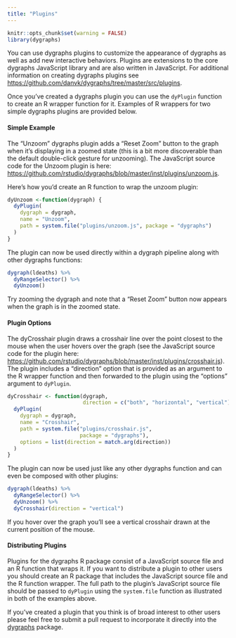 ```yaml
---
title: "Plugins"
---
```


```r
knitr::opts_chunk$set(warning = FALSE)
library(dygraphs)
```

You can use dygraphs plugins to customize the appearance of dygraphs as well as add new interactive behaviors. Plugins are extensions to the core dygraphs JavaScript library and are also written in JavaScript. For additional information on creating dygraphs plugins see <https://github.com/danvk/dygraphs/tree/master/src/plugins>.

Once you've created a dygraphs plugin you can use the `dyPlugin` function to create an R wrapper function for it. Examples of R wrappers for two simple dygraphs plugins are provided below.

#### Simple Example

The "Unzoom" dygraphs plugin adds a "Reset Zoom" button to the graph when it's displaying in a zoomed state (this is a bit more discoverable than the default double-click gesture for unzooming). The JavaScript source code for the Unzoom plugin is here: <https://github.com/rstudio/dygraphs/blob/master/inst/plugins/unzoom.js>.

Here's how you'd create an R function to wrap the unzoom plugin:

```r
dyUnzoom <-function(dygraph) {
  dyPlugin(
    dygraph = dygraph,
    name = "Unzoom",
    path = system.file("plugins/unzoom.js", package = "dygraphs")
  )
}
```

The plugin can now be used directly within a dygraph pipeline along with other dygraphs functions:

```r
dygraph(ldeaths) %>% 
  dyRangeSelector() %>% 
  dyUnzoom() 
```

Try zooming the dygraph and note that a "Reset Zoom" button now appears when the graph is in the zoomed state.

#### Plugin Options

The dyCrosshair plugin draws a crosshair line over the point closest to the mouse when the user hovers over the graph (see the JavaScript source code for the plugin here: <https://github.com/rstudio/dygraphs/blob/master/inst/plugins/crosshair.js>). The plugin includes a "direction" option that is provided as an argument to the R wrapper function and then forwarded to the plugin using the "options" argument to `dyPlugin`.

```r
dyCrosshair <- function(dygraph, 
                        direction = c("both", "horizontal", "vertical")) {
  dyPlugin(
    dygraph = dygraph,
    name = "Crosshair",
    path = system.file("plugins/crosshair.js", 
                       package = "dygraphs"),
    options = list(direction = match.arg(direction))
  )
}
```

The plugin can now be used just like any other dygraphs function and can even be composed with other plugins:

```r
dygraph(ldeaths) %>% 
  dyRangeSelector() %>% 
  dyUnzoom() %>% 
  dyCrosshair(direction = "vertical")
```

If you hover over the graph you'll see a vertical crosshair drawn at the current position of the mouse.

#### Distributing Plugins

Plugins for the dygraphs R package consist of a JavaScript source file and an R function that wraps it. If you want to distribute a plugin to other users you should create an R package that includes the JavaScript source file and the R function wrapper. The full path to the plugin's JavaScript source file should be passed to `dyPlugin` using the `system.file` function as illustrated in both of the examples above.

If you've created a plugin that you think is of broad interest to other users please feel free to submit a pull request to incorporate it directly into the [dygraphs](https://github.com/rstudio/dygraphs) package.



